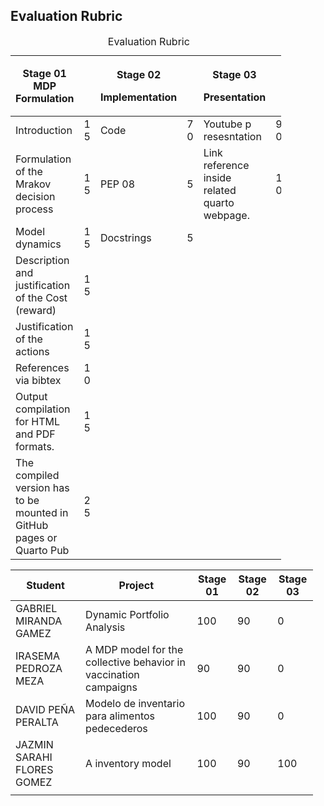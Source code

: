 ## Evaluation Rubric

+----------------+---+-----------------+---+--------------+---+
| Stage 01 MDP   |   | Stage 02        |   | Stage 03     |   |
| Formulation    |   |                 |   |              |   |
|                |   | Implementation  |   | Presentation |   |
+================+===+=================+===+==============+===+
| Introduction   | 1 | Code            | 7 | Youtube      | 9 |
|                | 5 |                 | 0 | p            | 0 |
|                |   |                 |   | resesntation |   |
+----------------+---+-----------------+---+--------------+---+
| Formulation of | 1 | PEP 08          | 5 | Link         | 1 |
| the Mrakov     | 5 |                 |   | reference    | 0 |
| decision       |   |                 |   | inside       |   |
| process        |   |                 |   | related      |   |
|                |   |                 |   | quarto       |   |
|                |   |                 |   | webpage.     |   |
+----------------+---+-----------------+---+--------------+---+
| Model dynamics | 1 | Docstrings      | 5 |              |   |
|                | 5 |                 |   |              |   |
+----------------+---+-----------------+---+--------------+---+
| Description    | 1 |                 |   |              |   |
| and            | 5 |                 |   |              |   |
| justification  |   |                 |   |              |   |
| of the Cost    |   |                 |   |              |   |
| (reward)       |   |                 |   |              |   |
+----------------+---+-----------------+---+--------------+---+
| Justification  | 1 |                 |   |              |   |
| of the actions | 5 |                 |   |              |   |
+----------------+---+-----------------+---+--------------+---+
| References via | 1 |                 |   |              |   |
| bibtex         | 0 |                 |   |              |   |
+----------------+---+-----------------+---+--------------+---+
| Output         | 1 |                 |   |              |   |
| compilation    | 5 |                 |   |              |   |
| for HTML and   |   |                 |   |              |   |
| PDF formats.   |   |                 |   |              |   |
+----------------+---+-----------------+---+--------------+---+
| The compiled   | 2 |                 |   |              |   |
| version has to | 5 |                 |   |              |   |
| be mounted in  |   |                 |   |              |   |
| GitHub pages   |   |                 |   |              |   |
| or Quarto Pub  |   |                 |   |              |   |
+----------------+---+-----------------+---+--------------+---+

: Evaluation Rubric

+-----------------+---------------------------+---------+---------+---------+
| Student         | Project                   | Stage   | Stage   | Stage   |
|                 |                           | 01      | 02      | 03      |
+=================+===========================+=========+=========+=========+
| GABRIEL MIRANDA | Dynamic Portfolio         | 100     | 90      | 0       |
| GAMEZ           | Analysis                  |         |         |         |
+-----------------+---------------------------+---------+---------+---------+
| IRASEMA PEDROZA | A MDP model for the       | 90      | 90      | 0       |
| MEZA            | collective behavior in    |         |         |         |
|                 | vaccination campaigns     |         |         |         |
+-----------------+---------------------------+---------+---------+---------+
| DAVID PEÑA      | Modelo de inventario para | 100     | 90      | 0       |
| PERALTA         | alimentos pedecederos     |         |         |         |
+-----------------+---------------------------+---------+---------+---------+
| JAZMIN SARAHI   | A inventory model         | 100     | 90      | 100     |
| FLORES GOMEZ    |                           |         |         |         |
+-----------------+---------------------------+---------+---------+---------+
|                 |                           |         |         |         |
+-----------------+---------------------------+---------+---------+---------+

| 
